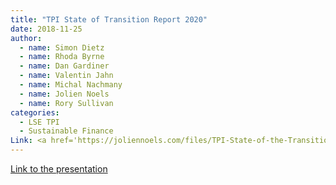 ```yaml
---
title: "TPI State of Transition Report 2020"
date: 2018-11-25
author:
  - name: Simon Dietz
  - name: Rhoda Byrne
  - name: Dan Gardiner
  - name: Valentin Jahn
  - name: Michal Nachmany
  - name: Jolien Noels 
  - name: Rory Sullivan
categories: 
  - LSE TPI
  - Sustainable Finance
Link: <a href='https://joliennoels.com/files/TPI-State-of-the-Transition-2020.pdf'>Link</a>
---
```


[Link to the presentation](https://www.transitionpathwayinitiative.org/publications/uploads/2020-state-of-the-transition-presentation)
